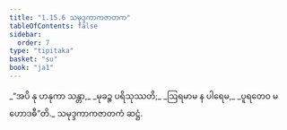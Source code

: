 ```yaml
---
title: "1.15.6 သမုဒ္ဒကာကဇာတက"
tableOfContents: false
sidebar:
  order: 7
type: "tipitaka"
basket: "su"
book: "ja1"
---
```



<DynamicBreadcrumb />

<Division number="146" book="ja1">

<Paragraph number="323" type="verses" book="ja1">
_“အပိ နု ဟနုကာ သန္တာ,_  
_မုခဉ္စ ပရိသုဿတိ;_  
_ဩရမာမ န ပါရေမ,_  
_ပူရတေဝ မဟောဒဓီ”တိ._  


</Paragraph>
</Division>

<Paragraph number="324" type="center" book="ja1">
သမုဒ္ဒကာကဇာတကံ ဆဋ္ဌံ.
</Paragraph>